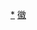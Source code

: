 <div style="position: relative" class="center">
{{Image label begin|image=Administrative Division Chuzhou.png|width={{{1|672}}}|link=}} 
{{Image label|x=1170|y=1110|scale={{{1|672}}}/2240|text=[[琅琊区|<span style="color: black;">'''琅琊区'''</span>]]}}
{{Image label|x=940|y=1120|scale={{{1|672}}}/2240|text=[[南谯区|<span style="color: black;">'''南谯区'''</span>]]}}
{{Image label|x=1380|y=940|scale={{{1|672}}}/2240|text=[[来安县|<span style="color: black;">'''来安县'''</span>]]}}
{{Image label|x=970|y=1480|scale={{{1|672}}}/2240|text=[[全椒县|<span style="color: black;">'''全椒县'''</span>]]}}
{{Image label|x=530|y=960|scale={{{1|672}}}/2240|text=[[定远县|<span style="color: black;">'''定远县'''</span>]]}}
{{Image label|x=430|y=550|scale={{{1|672}}}/2240|text=[[凤阳县|<span style="color: black;">'''凤阳县'''</span>]]}}
{{Image label|x=1880|y=640|scale={{{1|672}}}/2240|text=[[天长市|<span style="color: black;">'''天长市'''</span>]]}}
{{Image label|x=990|y=550|scale={{{1|672}}}/2240|text=[[明光市|<span style="color: black;">'''明光市'''</span>]]}}
</div>
<noinclude>
[[Category:滁州行政区划|*]]
[[Category:中华人民共和国地级行政区划图|徽]]
</noinclude>